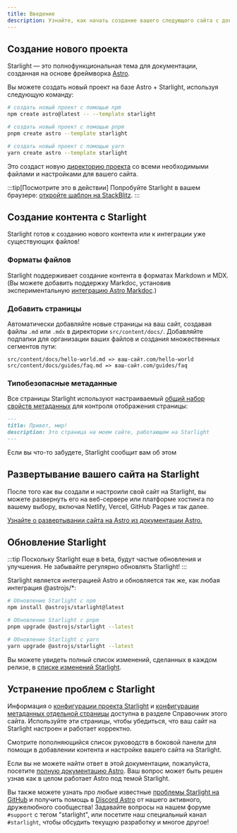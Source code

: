 ```yaml
---
title: Введение
description: Узнайте, как начать создание вашего следующего сайта с документацией с помощью Starlight от Astro
---
```



## Создание нового проекта

Starlight — это полнофункциональная тема для документации, созданная на основе фреймворка [Astro](https://astro.build).

Вы можете создать новый проект на базе Astro + Starlight, используя следующую команду:

<Tabs>
<TabItem label="npm">

```sh
# создать новый проект с помощью npm
npm create astro@latest -- --template starlight
```

</TabItem>
<TabItem label="pnpm">

```sh
# создать новый проект с помощью pnpm
pnpm create astro --template starlight
```

</TabItem>
<TabItem label="Yarn">

```sh
# создать новый проект с помощью yarn
yarn create astro --template starlight
```

</TabItem>
</Tabs>

Это создаст новую [директорию проекта](/ru/guides/project-structure/) со всеми необходимыми файлами и настройками для вашего сайта.

:::tip[Посмотрите это в действии]
Попробуйте Starlight в вашем браузере:
[откройте шаблон на StackBlitz](https://stackblitz.com/github/withastro/starlight/tree/main/examples/basics).
:::

## Создание контента с Starlight

Starlight готов к созданию нового контента или к интеграции уже существующих файлов!

### Форматы файлов

Starlight поддерживает создание контента в форматах Markdown и MDX. (Вы можете добавить поддержку Markdoc, установив экспериментальную [интеграцию Astro Markdoc](https://docs.astro.build/en/guides/integrations-guide/markdoc/).)

### Добавить страницы

Автоматически добавляйте новые страницы на ваш сайт, создавая файлы `.md` или `.mdx` в директории `src/content/docs/`.
Добавляйте подпапки для организации ваших файлов и создания множественных сегментов пути:

```
src/content/docs/hello-world.md => ваш-сайт.com/hello-world
src/content/docs/guides/faq.md => ваш-сайт.com/guides/faq
```

### Типобезопасные метаданные

Все страницы Starlight используют настраиваемый [общий набор свойств метаданных](/ru/reference/frontmatter/) для контроля отображения страницы:

```md
---
title: Привет, мир!
description: Это страница на моем сайте, работающем на Starlight
---
```

Если вы что-то забудете, Starlight сообщит вам об этом

## Развертывание вашего сайта на Starlight

После того как вы создали и настроили свой сайт на Starlight, вы можете развернуть его на веб-сервере или
 платформе хостинга по вашему выбору, включая Netlify, Vercel, GitHub Pages и так далее.

[Узнайте о развертывании сайта на Astro из документации Astro.](https://docs.astro.build/ru/guides/deploy/)

## Обновление Starlight

:::tip
Поскольку Starlight еще в beta, будут частые обновления и улучшения.
Не забывайте регулярно обновлять Starlight!
:::

Starlight является интеграцией Astro и обновляется так же, как любая интеграция @astrojs/*:

<Tabs>
<TabItem label="npm">

```sh
# Обновление Starlight с npm
npm install @astrojs/starlight@latest
```

</TabItem>
<TabItem label="pnpm">

```sh
# Обновление Starlight с pnpm
pnpm upgrade @astrojs/starlight --latest
```

</TabItem>
<TabItem label="Yarn">

```sh
# Обновление Starlight с yarn
yarn upgrade @astrojs/starlight --latest
```

</TabItem>
</Tabs>

Вы можете увидеть полный список изменений, сделанных в каждом релизе,
в [списке изменений Starlight](https://github.com/withastro/starlight/blob/main/packages/starlight/CHANGELOG.md).

## Устранение проблем с Starlight

Информация о [конфигурации проекта Starlight](/ru/reference/configuration/)
и [конфигурации метаданных отдельной страницы](/ru/reference/frontmatter/) доступна в разделе Справочник этого сайта.
Используйте эти страницы, чтобы убедиться, что ваш сайт на Starlight настроен и работает корректно.

Смотрите пополняющийся список руководств в боковой панели для помощи в добавлении контента и настройке вашего сайта на Starlight.

Если вы не можете найти ответ в этой документации, пожалуйста, посетите [полную документацию Astro](https://docs.astro.build).
Ваш вопрос может быть решен узнав как в целом работает Astro под темой Starlight.

Вы также можете узнать про любые известные [проблемы Starlight на GitHub](https://github.com/withastro/starlight/issues) и получить помощь в
[Discord Astro](https://astro.build/chat/) от нашего активного, дружелюбного сообщества!
Задавайте вопросы на нашем форуме `#support` с тегом "starlight", или посетите наш специальный канал `#starlight`,
чтобы обсудить текущую разработку и многое другое!
